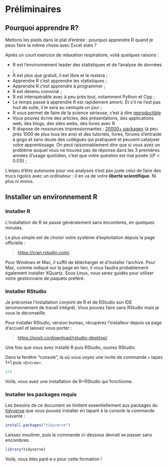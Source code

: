 # Préliminaires

## Pourquoi apprendre R?

Mettons les pieds dans le plat d'entrée : pourquoi apprendre R quand je peux faire la même chose avec Excel stats ?

Après un court exercice de relaxation respiratoire, voilà quelques raisons :

* R est l'environnement leader des statistiques et de l'analyse de données ;
* R est plus que gratuit, il est libre et le restera ;
* Apprendre R c'est apprendre les statistiques ;
* Apprendre R c'est apprendre à programmer ;
* R est devenu convivial ;
* R est interopérable avec à peu près tout, notamment Python et Cpp ;
* Le temps passé à apprendre R est rapidement amorti. Et s'il ne l'est pas tout de suite, il le sera au centuple un jour ;
* R vous permet de faire de la science sérieuse, c'est à dire [reproductible](https://en.wikipedia.org/wiki/Reproducibility)
* Vous pouvez écrire des articles, des présentations, des applications web, des blogs, des sites webs, des livres avec R
* R dispose de ressources impressionnantes : [20000+ packages](https://cran.r-project.org/web/packages/) (à peu près 1000 de plus tous les ans) et des tutoriels, livres, forums d'entraide à gogo et sans doute des collègues qui pratiquent et peuvent catalyser votre apprentissage. On peut raisonnablement dire que si vous avez un problème auquel vous ne trouvez pas de réponse dans les 3 premières années d'usage quotidien, c'est que votre question est mal posée ($(P<0.01)$) ;

L'enjeu d'être autonome pour vos analyses n'est pas juste celui de faire des trucs rigolos avec un ordinateur : il en va de votre **liberté scientifique**. Ni plus ni moins.

## Installer un environnement R

### Installer R 
L'installation de R se passe généralement sans encombres, en quelques minutes.

Le plus simple est de choisir votre système d'exploitation depuis la page officielle :

> [https://cran.rstudio.com/](https://cran.rstudio.com/). 

Pour Windows et Mac, il suffit de télécharger et d'installer l'archive. Pour Mac, comme indiqué sur la page en lien, il vous faudra probablement également installer XQuartz. Sous Linux, vous serez guidés pour utiliser votre gestionnaire de paquets préféré.

### Installer RStudio
Je préconise l'installation conjoint de R et de RStudio son IDE (environnement de travail intégré). Vous pouvez faire sans RStudio mais je vous le déconseille.

Pour installer RStudio, version bureau, récupérez l'installeur depuis sa page d'accueil et laissez vous porter : 

> [https://posit.co/download/rstudio-desktop/]([https://posit.co/download/rstudio-desktop/])

Une fois que vous avez installé R puis RStudio, ouvrez RStudio.

Dans la fenêtre "console", là où vous voyez une invite de commande `>` tapez 1+1 puis `<Entrée>`. 

```r
1+1
```

Voilà, vous avez une installation de R+RStudio qui fonctionne. 


### Installer les packages requis

Les besoins de ce document se limitent essentiellement aux packages du [tidyverse](https://www.tidyverse.org/) que vous pouvez installer en tapant à la console la commande suivante :


```r
install.packages("tidyverse")
```

Laissez mouliner, puis la commande ci-dessous devrait se passer sans encombres.

```r
library(tidyverse)
```

Voilà, vous êtes paré·e·s pour cette formation !



